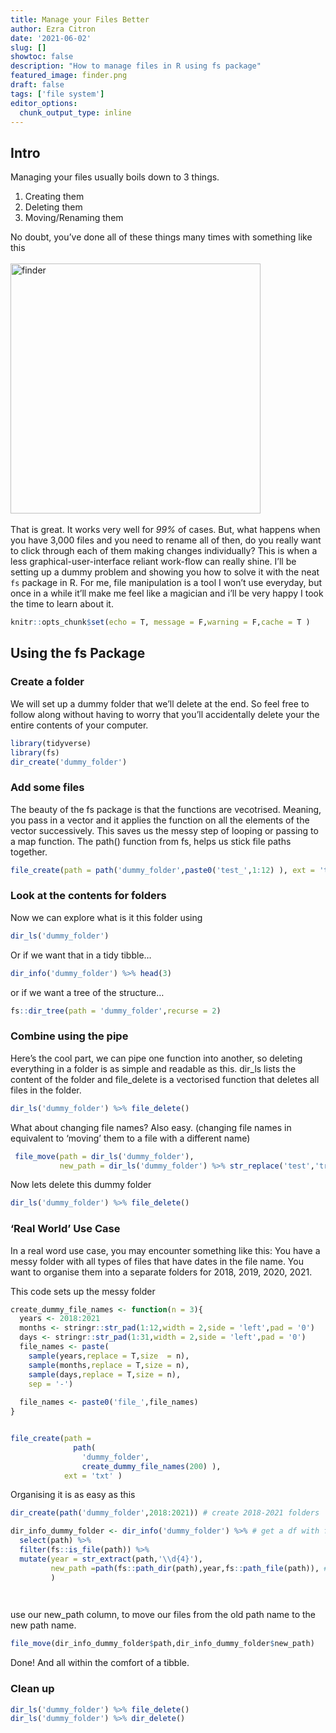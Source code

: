 ```yaml
---
title: Manage your Files Better
author: Ezra Citron
date: '2021-06-02'
slug: []
showtoc: false
description: "How to manage files in R using fs package"
featured_image: finder.png
draft: false
tags: ['file system']
editor_options:
  chunk_output_type: inline
---
```

## Intro 

Managing your files usually boils down to 3 things.  

1. Creating them
2. Deleting them
3. Moving/Renaming them

No doubt, you've done all of these things many times with something like this
<br><br>
<img src = "finder.png" alt = "finder" width  = 400px>
<br><br>
That is great. It works very well for *99%* of cases. But, what happens when you have 3,000 files and you need to rename all of then, do you really want to click through each of them making changes individually? This is when a less graphical-user-interface reliant work-flow can really shine. I'll be setting up a dummy problem and showing you how to solve it with the neat `fs` package in R. For me, file manipulation is a tool I won't use everyday, but once in a while it'll make me feel like a magician and i'll be very happy I took the time to learn about it. 

```r
knitr::opts_chunk$set(echo = T, message = F,warning = F,cache = T )
```

## Using the fs Package

### Create a folder
We will set up a dummy folder that we'll delete at the end. So feel free to follow along without having to worry that you'll accidentally delete your the entire contents of your computer.


```r
library(tidyverse) 
library(fs)
dir_create('dummy_folder')
```

### Add some files

The beauty of the fs package is that the functions are vecotrised. Meaning, you pass in a vector and it applies the function on all the elements of the vector successively. This saves us the messy step of looping or passing to a map function. The path() function from fs, helps us stick file paths together. 

```r
file_create(path = path('dummy_folder',paste0('test_',1:12) ), ext = 'txt' )
```

### Look at the contents for folders
Now we can explore what is it this folder using
```r
dir_ls('dummy_folder')
```

Or if we want that in a tidy tibble...

```r
dir_info('dummy_folder') %>% head(3) 
```

or if we want a tree of the structure...

```r
fs::dir_tree(path = 'dummy_folder',recurse = 2)
```

### Combine using the pipe
Here's the cool part, we can pipe one function into another, so deleting everything in a folder is as simple and readable as this. dir_ls lists the content of the folder and file_delete is a vectorised function that deletes all files in the folder.  

```r
dir_ls('dummy_folder') %>% file_delete()
```

What about changing file names? Also easy. (changing file names in equivalent to 'moving' them to a file with a different name)

```r
 file_move(path = dir_ls('dummy_folder'),
           new_path = dir_ls('dummy_folder') %>% str_replace('test','train'))
```

Now lets delete this dummy folder

```r
dir_ls('dummy_folder') %>% file_delete()
```

### 'Real World' Use Case

In a real word use case, you may encounter something like this:
You have a messy folder with all types of files that have dates in the file name.
You want to organise them into a separate folders for 2018, 2019, 2020, 2021.

This code sets up the messy folder
```r
create_dummy_file_names <- function(n = 3){
  years <- 2018:2021
  months <- stringr::str_pad(1:12,width = 2,side = 'left',pad = '0')
  days <- stringr::str_pad(1:31,width = 2,side = 'left',pad = '0')
  file_names <- paste(
    sample(years,replace = T,size  = n),
    sample(months,replace = T,size = n),
    sample(days,replace = T,size = n),
    sep = '-')
  
  file_names <- paste0('file_',file_names)
}


file_create(path = 
              path(
                'dummy_folder',
                create_dummy_file_names(200) ),
            ext = 'txt' )

```


Organising it is as easy as this
```r
dir_create(path('dummy_folder',2018:2021)) # create 2018-2021 folders

dir_info_dummy_folder <- dir_info('dummy_folder') %>% # get a df with file info
  select(path) %>%
  filter(fs::is_file(path)) %>% 
  mutate(year = str_extract(path,'\\d{4}'),
         new_path =path(fs::path_dir(path),year,fs::path_file(path)), # extract only the directory part of file path
         )

  
```

use our new_path column, to move our files from the old path name to the new path name. 
```r
file_move(dir_info_dummy_folder$path,dir_info_dummy_folder$new_path)
```

Done!
And all within the comfort of a tibble.

### Clean up

```r
dir_ls('dummy_folder') %>% file_delete()
dir_ls('dummy_folder') %>% dir_delete()
```


